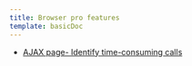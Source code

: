 ```yaml
---
title: Browser pro features
template: basicDoc
---
```


* [AJAX page- Identify time-consuming calls](/docs/browser/browser-monitoring/browser-pro-features/ajax-page-identify-time-consuming-calls)

